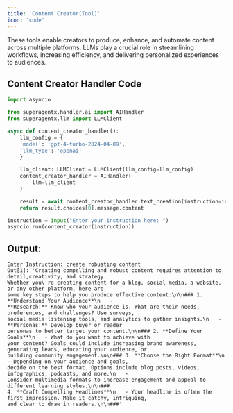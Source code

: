 ```yaml
---
title: 'Content Creator(Tool)'
icon: 'code'
---
```


These tools enable creators to produce, enhance, and automate content across multiple platforms.
LLMs play a crucial role in streamlining workflows, increasing efficiency, and delivering personalized
experiences to audiences.

## Content Creator Handler Code

```python content_creator_handler_test.py
import asyncio

from superagentx.handler.ai import AIHandler
from superagentx.llm import LLMClient

async def content_creator_handler():
    llm_config = {
    'model': 'gpt-4-turbo-2024-04-09',
    'llm_type': 'openai'
    }

    llm_client: LLMClient = LLMClient(llm_config=llm_config)
    content_creator_handler = AIHandler(
        llm=llm_client
    )

    result = await content_creator_handler.text_creation(instruction=instruction)
    return result.choices[0].message.content

instruction = input("Enter your instruction here: ")
asyncio.run(content_creator(instruction))

```

## Output:
```log output
Enter Instruction: create robusting content
Out[1]: 'Creating compelling and robust content requires attention to detail,creativity, and strategy.
Whether you\'re creating content for a blog, social media, a website, or any other platform, here are
some key steps to help you produce effective content:\n\n### 1. **Understand Your Audience**\n   -
**Research:** Know who your audience is. What are their needs, preferences, and challenges? Use surveys,
social media listening tools, and analytics to gather insights.\n   - **Personas:** Develop buyer or reader
personas to better target your content.\n\n### 2. **Define Your Goals**\n   - What do you want to achieve with
your content? Goals could include increasing brand awareness, generating leads, educating your audience, or
building community engagement.\n\n### 3. **Choose the Right Format**\n   - Depending on your audience and goals,
decide on the best format. Options include blog posts, videos, infographics, podcasts, and more.\n   -
Consider multimedia formats to increase engagement and appeal to different learning styles.\n\n###
4. **Craft Compelling Headlines**\n   - Your headline is often the first impression. Make it catchy, intriguing,
and clear to draw in readers.\n\n###'
```


